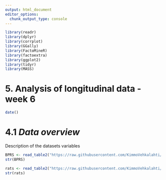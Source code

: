 ```yaml
---
output: html_document
editor_options: 
  chunk_output_type: console
---
```


```r
library(readr)
library(dplyr)
library(corrplot)
library(GGally)
library(FactoMineR)
library(factoextra)
library(ggplot2)
library(tidyr)
library(MASS)
```

# **5. Analysis of longitudinal data - week 6**
```r
date()
```
# 4.1  _Data overview _   

Description of the datasets variables      

```r

BPRS <- read_table2("https://raw.githubusercontent.com/KimmoVehkalahti/MABS/master/Examples/data/BPRS.txt")
str(BPRS)
```

```r
rats <- read_table2("https://raw.githubusercontent.com/KimmoVehkalahti/MABS/master/Examples/data/rats.txt")
str(rats)
```
